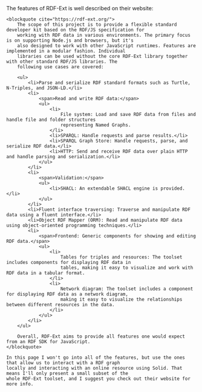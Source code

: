 
<Content>
    The features of RDF-Ext is well described on their website:

    <blockquote cite="https://rdf-ext.org/">
        The scope of this project is to provide a flexible standard developer kit based on the RDF/JS specification for
        working with RDF data in various environments. The primary focus is on supporting Node.js and browsers, but it's
        also designed to work with other JavaScript runtimes. Features are implemented in a modular fashion. Individual
        libraries can be used without the core RDF-Ext library together with other standard RDF/JS libraries. The
        following use cases are covered:

        <ul>
            <li>Parse and serialize RDF standard formats such as Turtle, N-Triples, and JSON-LD.</li>
            <li>
                <span>Read and write RDF data:</span>
                <ul>
                    <li>
                        File system: Load and save RDF data from files and handle file and folder structures
                        representing Named Graphs.
                    </li>
                    <li>SPARQL: Handle requests and parse results.</li>
                    <li>SPARQL Graph Store: Handle requests, parse, and serialize RDF data.</li>
                    <li>HTTP: Send and receive RDF data over plain HTTP and handle parsing and serialization.</li>
                </ul>
            </li>
            <li>
                <span>Validation:</span>
                <ul>
                    <li>SHACL: An extendable SHACL engine is provided.</li>
                </ul>
            </li>
            <li>Fluent interface traversing: Traverse and manipulate RDF data using a fluent interface.</li>
            <li>Object RDF Mapper (ORM): Read and manipulate RDF data using object-oriented programming techniques.</li>
            <li>
                <span>Frontend: Generic components for showing and editing RDF data.</span>
                <ul>
                    <li>
                        Tables for triples and resources: The toolset includes components for displaying RDF data in
                        tables, making it easy to visualize and work with RDF data in a tabular format.
                    </li>
                    <li>
                        Network diagram: The toolset includes a component for displaying RDF data as a network diagram,
                        making it easy to visualize the relationships between different resources in the data.
                    </li>
                </ul>
            </li>
        </ul>

        Overall, RDF-Ext aims to provide all features one would expect from an RDF SDK for JavaScript.
    </blockquote>

    In this page I won't go into all of the features, but use the ones that allow us to interact with a RDF graph
    locally and interacting with an online resource using Solid. That means I'll only present a small subset of the
    whole RDF-Ext toolset, and I suggest you check out their website for more info.
</Content>
